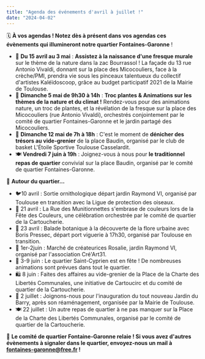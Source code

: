 ```yaml
---
title: "Agenda des événements d'avril à juillet !"
date: "2024-04-02"
---
```


🗓️ **À vos agendas ! Notez dès à présent dans vos agendas ces évènements qui illumineront notre quartier Fontaines-Garonne** !

- 🎨 **Du 15 avril au 3 mai** : **Assistez à la naissance d'une fresque murale** sur le thème de la nature dans la zac Bourrassol ! La façade du 13 rue Antonio Vivaldi, donnant sur la place des Micocouliers, face à la crèche/PMI, prendra vie sous les pinceaux talentueux du collectif d'artistes Kaléïdoscoop, grâce au budget participatif 2021 de la Mairie de Toulouse.
- 🌿 **Dimanche 5 mai de 9h30 à 14h** : **Troc plantes & Animations sur les thèmes de la nature et du climat !** Rendez-vous pour des animations nature, un troc de plantes, et la révélation de la fresque sur la place des Micocouliers (rue Antonio Vivaldi), orchestrés conjointement par le comité de quartier Fontaines-Garonne et le jardin partagé des Micocouliers.
- 🎪 **Dimanche 12 mai de 7h à 18h** : C'est le moment de **dénicher des trésors au vide-grenier** de la place Baudin, organisé par le club de basket L'Étoile Sportive Toulouse Casselardit.
- 🍽️ **Vendredi 7 juin à 19h** : Joignez-vous à nous pour **le traditionnel repas de quartier** convivial sur la place Baudin, organisé par le comité de quartier Fontaines-Garonne.

🌳 **Autour du quartier...**

- 🐦10 avril : Sortie ornithologique départ jardin Raymond VI, organisé par Toulouse en transition avec la Ligue de protection des oiseaux.
- 🎉 21 avril : La Rue des Munitionnettes s'embrase de couleurs lors de la Fête des Couleurs, une célébration orchestrée par le comité de quartier de la Cartoucherie.
- 🌱 23 avril : Balade botanique à la découverte de la flore urbaine avec Boris Pressec, départ port viguerie à 17h30, organisé par Toulouse en transition.
- 🎨 1er-2juin : Marché de créateurices Rosalie, jardin Raymond VI, organisé par l'association Cré'Art31.
- 🎉 3-9 juin : Le quartier Saint-Cyprien est en fête ! De nombreuses animations sont prévues dans tout le quartier.
- 🛍️ 8 juin : Faites des affaires au vide-grenier de la Place de la Charte des Libertés Communales, une initiative de Cartoucirc et du comité de quartier de la Cartoucherie.
- 🎉 2 juillet : Joignons-nous pour l'inauguration du tout nouveau Jardin du Barry, après son réaménagement, organisée par la Mairie de Toulouse.
- 🍽️ 22 juillet : Un autre repas de quartier à ne pas manquer sur la Place de la Charte des Libertés Communales, organisé par le comité de quartier de la Cartoucherie.

📢 **Le comité de quartier Fontaine-Garonne relaie ! Si vous avez d'autres évènements à signaler dans le quartier, envoyez-nous un mail à [fontaines-garonne@free.fr](mailto:fontaines-garonne@free.fr) !**
